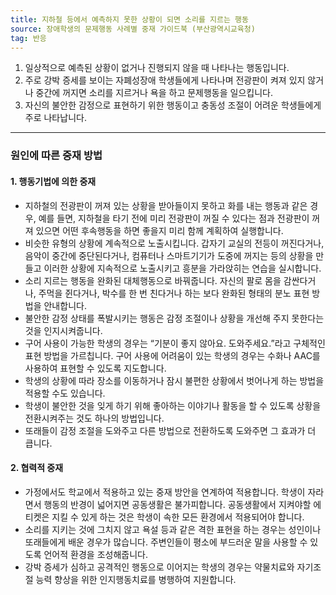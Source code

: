 ```yaml
---
title: 지하철 등에서 예측하지 못한 상황이 되면 소리를 지르는 행동
source: 장애학생의 문제행동 사례별 중재 가이드북 (부산광역시교육청)
tag: 반응
---
```


1. 일상적으로 예측된 상황이 없거나 진행되지 않을 때 나타나는 행동입니다.
2. 주로 강박 증세를 보이는 자폐성장애 학생들에게 나타나며 전광판이 켜져 있지 않거나 중간에 꺼지면 소리를 지르거나 욕을 하고 문제행동을 일으킵니다.
3. 자신의 불안한 감정으로 표현하기 위한 행동이고 충동성 조절이 어려운 학생들에게 주로 나타납니다.

---

### 원인에 따른 중재 방법

#### 1. 행동기법에 의한 중재

- 지하철의 전광판이 꺼져 있는 상황을 받아들이지 못하고 화를 내는 행동과 같은 경우, 예를 들면, 지하철을 타기 전에 미리 전광판이 꺼질 수 있다는 점과 전광판이 꺼져 있으면 어떤 후속행동을 하면 좋을지 미리 함께 계획하여 실행합니다.
- 비슷한 유형의 상황에 계속적으로 노출시킵니다. 갑자기 교실의 전등이 꺼진다거나, 음악이 중간에 중단된다거나, 컴퓨터나 스마트기기가 도중에 꺼지는 등의 상황을 만들고 이러한 상황에 지속적으로 노출시키고 흥분을 가라앉히는 연습을 실시합니다.
- 소리 지르는 행동을 완화된 대체행동으로 바꿔줍니다. 자신의 팔로 몸을 감싼다거나, 주먹을 쥔다거나, 박수를 한 번 친다거나 하는 보다 완화된 형태의 분노 표현 방법을 안내합니다.
- 불안한 감정 상태를 폭발시키는 행동은 감정 조절이나 상황을 개선해 주지 못한다는 것을 인지시켜줍니다.
- 구어 사용이 가능한 학생의 경우는 “기분이 좋지 않아요. 도와주세요.”라고 구체적인 표현 방법을 가르칩니다. 구어 사용에 어려움이 있는 학생의 경우는 수화나 AAC를 사용하여 표현할 수 있도록 지도합니다.
- 학생의 상황에 따라 장소를 이동하거나 잠시 불편한 상황에서 벗어나게 하는 방법을 적용할 수도 있습니다.
- 학생이 불안한 것을 잊게 하기 위해 좋아하는 이야기나 활동을 할 수 있도록 상황을 전환시켜주는 것도 하나의 방법입니다.
- 또래들이 감정 조절을 도와주고 다른 방법으로 전환하도록 도와주면 그 효과가 더 큽니다.

#### 2. 협력적 중재

- 가정에서도 학교에서 적용하고 있는 중재 방안을 연계하여 적용합니다. 학생이 자라면서 행동의 반경이 넓어지면 공동생활은 불가피합니다. 공동생활에서 지켜야할 에티켓은 지킬 수 있게 하는 것은 학생이 속한 모든 환경에서 적용되어야 합니다.
- 소리를 지키는 것에 그치지 않고 욕설 등과 같은 격한 표현을 하는 경우는 성인이나 또래들에게 배운 경우가 많습니다. 주변인들이 평소에 부드러운 말을 사용할 수 있도록 언어적 환경을 조성해줍니다.
- 강박 증세가 심하고 공격적인 행동으로 이어지는 학생의 경우는 약물치료와 자기조절 능력 향상을 위한 인지행동치료를 병행하여 지원합니다.
